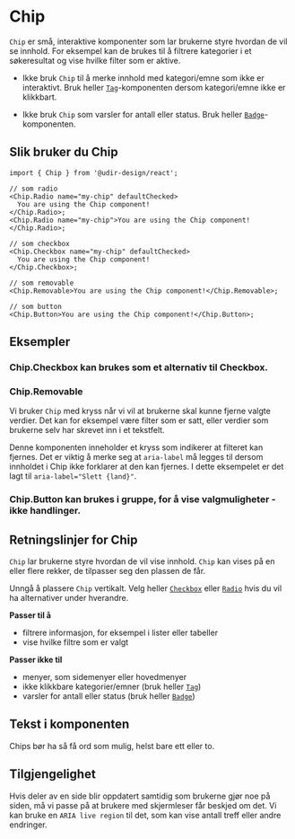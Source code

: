 
<Meta of={ChipStories} />

# Chip

`Chip` er små, interaktive komponenter som lar brukerne styre hvordan de vil se innhold. For eksempel kan de brukes til å filtrere kategorier i et søkeresultat og vise hvilke filter som er aktive.

- Ikke bruk `Chip` til å merke innhold med kategori/emne som ikke er interaktivt. Bruk heller [`Tag`](/docs/components-tag--docs)-komponenten dersom kategori/emne ikke er klikkbart.

- Ikke bruk `Chip` som varsler for antall eller status. Bruk heller [`Badge`](/docs/components-badge--docs)-komponenten.

<Primary />
<Controls />

## Slik bruker du Chip

```tsx
import { Chip } from '@udir-design/react';

// som radio
<Chip.Radio name="my-chip" defaultChecked>
  You are using the Chip component!
</Chip.Radio>;
<Chip.Radio name="my-chip">You are using the Chip component!</Chip.Radio>;

// som checkbox
<Chip.Checkbox name="my-chip" defaultChecked>
  You are using the Chip component!
</Chip.Checkbox>;

// som removable
<Chip.Removable>You are using the Chip component!</Chip.Removable>;

// som button
<Chip.Button>You are using the Chip component!</Chip.Button>;
```

## Eksempler

### Chip.Checkbox kan brukes som et alternativ til Checkbox.

<Canvas of={ChipStories.Checkbox} />

### Chip.Removable

Vi bruker `Chip` med kryss når vi vil at brukerne skal kunne fjerne valgte verdier. Det kan for eksempel være filter som er satt, eller verdier som brukerne selv har skrevet inn i et tekstfelt.

Denne komponenten inneholder et kryss som indikerer at filteret kan fjernes. Det er viktig å merke seg at `aria-label` må legges til dersom innholdet
i Chip ikke forklarer at den kan fjernes. I dette eksempelet er det lagt til `aria-label="Slett {land}"`.

<Canvas of={ChipStories.Removable} />

### Chip.Button kan brukes i gruppe, for å vise valgmuligheter - ikke handlinger.

<Canvas of={ChipStories.Button} />

## Retningslinjer for Chip

`Chip` lar brukerne styre hvordan de vil vise innhold. `Chip` kan vises på en eller flere rekker, de tilpasser seg den plassen de får.

Unngå å plassere `Chip` vertikalt. Velg heller [`Checkbox`](/docs/components-checkbox--docs) eller [`Radio`](/docs/components-radio--docs) hvis du vil ha alternativer under hverandre.

**Passer til å**

- filtrere informasjon, for eksempel i lister eller tabeller
- vise hvilke filtre som er valgt

**Passer ikke til**

- menyer, som sidemenyer eller hovedmenyer
- ikke klikkbare kategorier/emner (bruk heller [`Tag`](/docs/components-tag--docs))
- varsler for antall eller status (bruk heller [`Badge`](/docs/components-badge--docs))

## Tekst i komponenten

Chips bør ha så få ord som mulig, helst bare ett eller to.

## Tilgjengelighet

Hvis deler av en side blir oppdatert samtidig som brukerne gjør noe på siden, må vi passe på at brukere med skjermleser får beskjed om det. Vi kan bruke en `ARIA live region` til det, som kan vise antall treff eller andre endringer.

